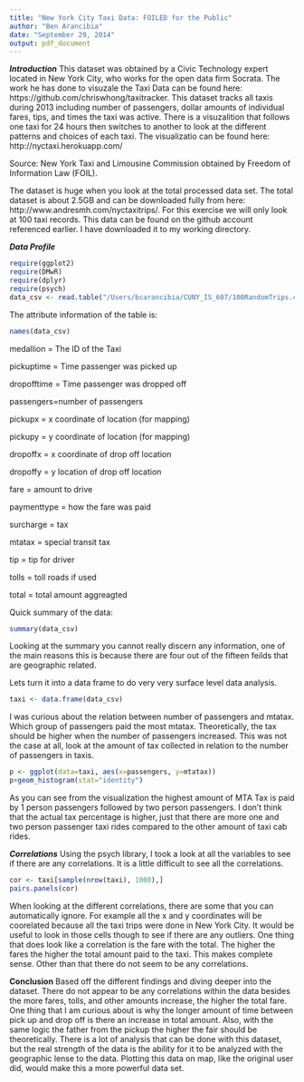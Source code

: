 ```yaml
---
title: "New York City Taxi Data: FOILED for the Public"
author: "Ben Arancibia"
date: "September 29, 2014"
output: pdf_document
---
```

__*Introduction*__
This dataset was obtained by a Civic Technology expert located in New York City, who works for the open data firm Socrata. The work he has done to visuzale the Taxi Data can be found here: https://github.com/chriswhong/taxitracker. This dataset tracks all taxis during 2013 including number of passengers, dollar amounts of individual fares, tips, and times the taxi was active. There is a visuzalition that follows one taxi for 24 hours then switches to another to look at the different patterns and choices of each taxi. The visualizatio can be found here: http://nyctaxi.herokuapp.com/

Source: New York Taxi and Limousine Commission obtained by Freedom of Information Law (FOIL).

The dataset is huge when you look at the total processed data set. The total dataset is about 2.5GB and can be downloaded fully from here: http://www.andresmh.com/nyctaxitrips/. For this exercise we will only look at 100 taxi records. This data can be found on the github account referenced earlier. I have downloaded it to my working directory. 

__*Data Profile*__
```r
require(ggplot2)
require(DMwR)
require(dplyr)
require(psych)
data_csv <- read.table("/Users/bcarancibia/CUNY_IS_607/100RandomTrips.csv", header=TRUE, sep=",")
```
The attribute information of the table is:
```r
names(data_csv)
```
medallion = The ID of the Taxi

pickuptime = Time passenger was picked up

dropofftime = Time passenger was dropped off

passengers=number of passengers

pickupx = x coordinate of location (for mapping)

pickupy = y coordinate of location (for mapping)

dropoffx = x coordinate of drop off location

dropoffy = y location of drop off location

fare = amount to drive

paymenttype = how the fare was paid

surcharge = tax

mtatax = special transit tax

tip = tip for driver

tolls = toll roads if used

total = total amount aggreagted

Quick summary of the data:
```r
summary(data_csv)
```

Looking at the summary you cannot really discern any information, one of the main reasons this is because there are four out of the fifteen feilds that are geographic related.

Lets turn it into a data frame to do very very surface level data analysis.
```r
taxi <- data.frame(data_csv)
```

I was curious about the relation between number of passengers and mtatax. Which group of passengers paid the most mtatax. Theoretically, the tax should be higher when the number of passengers increased. This was not the case at all, look at the amount of tax collected in relation to the number of passengers in taxis.
```r
p <- ggplot(data=taxi, aes(x=passengers, y=mtatax))
p+geom_histogram(stat="identity")
```

As you can see from the visualization the highest amount of MTA Tax is paid by 1 person passengers followed by two person passengers. I don't think that the actual tax percentage is higher, just that there are more one and two person passenger taxi rides compared to the other amount of taxi cab rides.

__*Correlations*__
Using the psych library, I took a look at all the variables to see if there are any correlations. It is a little difficult to see all the correlations.
```r
cor <- taxi[sample(nrow(taxi), 1000),]
pairs.panels(cor)
```

When looking at the different correlations, there are some that you can automatically ignore. For example all the x and y coordinates will be coorelated because all the taxi trips were done in New York City. It would be useful to look in those cells though to see if there are any outliers. One thing that does look like a correlation is the fare with the total. The higher the fares the higher the total amount paid to the taxi. This makes complete sense. Other than that there do not seem to be any correlations.

__**Conclusion**__
Based off the different findings and diving deeper into the dataset. There do not appear to be any correlations within the data besides the more fares, tolls, and other amounts increase, the higher the total fare. One thing that I am curious about is why the longer amount of time between pick up and drop off is there an increase in total amount. Also, with the same logic the father from the pickup the higher the fair should be theoretically. There is a lot of analysis that can be done with this dataset, but the real strength of the data is the ability for it to be analyzed with the geographic lense to the data. Plotting this data on map, like the original user did, would make this a more powerful data set.